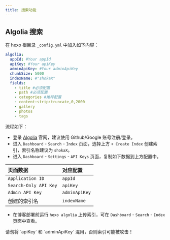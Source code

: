 ```yaml
---
title: 搜索功能
---
```


## Algolia 搜索
在 hexo 根目录 `_config.yml` 中加入如下内容：
```yml
algolia:
  appId: #Your appId
  apiKey: #Your apiKey
  adminApiKey: #Your adminApiKey
  chunkSize: 5000
  indexName: #"shokaX"
  fields:
    - title #必须配置
    - path #必须配置
    - categories #推荐配置
    - content:strip:truncate,0,2000
    - gallery
    - photos
    - tags
```
流程如下：

- 登录 [Algolia](https://www.algolia.com/) 官网，建议使用 Github/Google 账号注册/登录。
- 进入 `Dashboard` - `Search` - `Index` 页面，选择上方 `+ Create Index` 创建索引，索引名称建议为 `shokaX`。
- 进入 `Dashboard` - `Settings` - `API Keys` 页面，复制如下数据到上方配置中。

| 页面数据              | 对应配置      |
| :-------------------- | :------------ |
| `Application ID`      | `appId`       |
| `Search-Only API Key` | `apiKey`      |
| `Admin API Key`       | `adminApiKey` |
| 创建的索引名          | `indexName`   |

- 在博客部署前运行 `hexo algolia` 上传索引，可在 `Dashboard` - `Search` - `Index` 页面中查看。

<Aside type="caution">
请勿将 `apiKey` 和 `adminApiKey` 混用，否则索引可能被攻击！
</Aside>